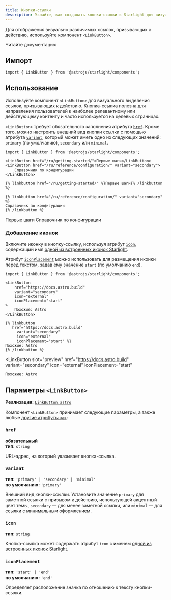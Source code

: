 ```yaml
---
title: Кнопки-ссылки
description: Узнайте, как создавать кнопки-ссылки в Starlight для визуального выделения ссылок, призывающих к действию.
---
```



Для отображения визуально различимых ссылок, призывающих к действию, используйте компонент `<LinkButton>`.


<Preview>

<LinkButton slot="preview" href="/ru/getting-started/">
	Читайте документацию
</LinkButton>

</Preview>

## Импорт

```tsx
import { LinkButton } from '@astrojs/starlight/components';
```

## Использование

Используйте компонент `<LinkButton>` для визуального выделения ссылок, призывающих к действию.
Кнопка-ссылка полезна для направления пользователей к наиболее релевантному или действующему контенту и часто используется на целевых страницах.

`<LinkButton>` требует обязательного заполнения атрибута [`href`](#href).
Кроме того, можно настроить внешний вид кнопки ссылки с помощью атрибута [`variant`](#variant), который может иметь одно из следующих значений: `primary` (по умолчанию), `secondary` или `minimal`.

<Preview>

```mdx
import { LinkButton } from '@astrojs/starlight/components';

<LinkButton href="/ru/getting-started/">Первые шаги</LinkButton>
<LinkButton href="/ru/reference/configuration/" variant="secondary">
	Справочник по конфигурации
</LinkButton>
```

<Fragment slot="markdoc">

```markdoc
{% linkbutton href="/ru/getting-started/" %}Первые шаги{% /linkbutton %}

{% linkbutton href="/ru/reference/configuration/" variant="secondary" %}
Справочник по конфигурации
{% /linkbutton %}
```

</Fragment>

<Fragment slot="preview">
	<LinkButton href="/ru/getting-started/">Первые шаги</LinkButton>
	<LinkButton href="/ru/reference/configuration/" variant="secondary">
		Справочник по конфигурации
	</LinkButton>
</Fragment>

</Preview>

### Добавление иконок

Включите иконку в кнопку-ссылку, используя атрибут [`icon`](#icon), содержащий имя [одной из встроенных иконок Starlight](/ru/reference/icons/#все-иконки).

Атрибут [`iconPlacement`](#iconplacement) можно использовать для размещения иконки перед текстом, задав ему значение `start` (по умолчанию `end`).

<Preview>

```mdx {6-7}
import { LinkButton } from '@astrojs/starlight/components';

<LinkButton
	href="https://docs.astro.build"
	variant="secondary"
	icon="external"
	iconPlacement="start"
>
	Похожие: Astro
</LinkButton>
```

<Fragment slot="markdoc">

```markdoc {4-5}
{% linkbutton
   href="https://docs.astro.build"
	 variant="secondary"
	 icon="external"
	 iconPlacement="start" %}
Похожие: Astro
{% /linkbutton %}
```

</Fragment>

<LinkButton
	slot="preview"
	href="https://docs.astro.build"
	variant="secondary"
	icon="external"
	iconPlacement="start"
>
	Похожие: Astro
</LinkButton>

</Preview>

## Параметры `<LinkButton>`

**Реализация:** [`LinkButton.astro`](https://github.com/withastro/starlight/blob/main/packages/starlight/user-components/LinkButton.astro)

Компонент `<LinkButton>` принимает следующие параметры, а также любые [другие атрибуты `<a>`](https://developer.mozilla.org/ru/docs/Web/HTML/Element/a):

### `href`

**обязательный**  
**тип:** `string`

URL-адрес, на который указывает кнопка-ссылка.

### `variant`

**тип:** `'primary' | 'secondary' | 'minimal'`  
**по умолчанию:** `'primary'`

Внешний вид кнопки-ссылки.
Установите значение `primary` для заметной ссылки с призывом к действию, использующей акцентный цвет темы, `secondary` — для менее заметной ссылки, или `minimal` — для ссылки с минимальным оформлением.

### `icon`

**тип:** `string`

Кнопка-ссылка может содержать атрибут `icon` с именем [одной из встроенных иконок Starlight](/ru/reference/icons/#все-иконки).

### `iconPlacement`

**тип:** `'start' | 'end'`  
**по умолчанию:** `'end'`

Определяет расположение значка по отношению к тексту кнопки-ссылки.
